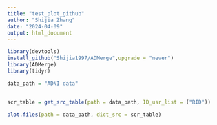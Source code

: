 ```yaml
---
title: "test_plot_github"
author: "Shijia Zhang"
date: "2024-04-09"
output: html_document
---
```


```r
library(devtools)
install_github("Shijia1997/ADMerge",upgrade = "never")
library(ADMerge)
library(tidyr)
```

```r
data_path = "ADNI data"


scr_table = get_src_table(path = data_path, ID_usr_list = ("RID"))

plot.files(path = data_path, dict_src = scr_table)
```

